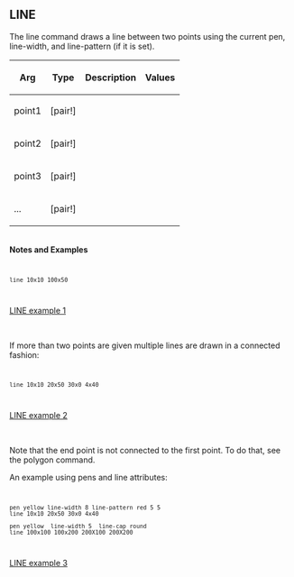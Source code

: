 == LINE== 

The line command draws a line between two points using the current pen, line-width, and line-pattern (if it is set).

{| cellspacing="1" cellpadding="4" border="0" style="background: black; color: black"
! bgcolor="silver" | Arg 
! bgcolor="silver" | Type 
! bgcolor="silver" | Description
! bgcolor="silver" | Values
|- 
| bgcolor="white" | point1
| bgcolor="white" | [pair!]
| bgcolor="white" | 
| bgcolor="white" | 
|- 
| bgcolor="white" | point2
| bgcolor="white" | [pair!]
| bgcolor="white" | 
| bgcolor="white" | 
|- 
| bgcolor="white" | point3
| bgcolor="white" | [pair!]
| bgcolor="white" | 
| bgcolor="white" | 
|- 
| bgcolor="white" | ...
| bgcolor="white" | [pair!]
| bgcolor="white" | 
| bgcolor="white" | 
|}
<br>'''Notes and Examples'''
<code><pre>
line 10x10 100x50
</pre></code>
[[images/LINE-1.png|LINE example 1]]

<br>
<p>If more than two points are given multiple lines are drawn in a
connected fashion:</p>
<code><pre>
line 10x10 20x50 30x0 4x40
</pre></code>
[[images/LINE-2.png|LINE example 2]]

<br>
<p>Note that the end point is not connected to the first point. To
do that, see the polygon command.</p>
<p>An example using pens and line attributes:</p>
<code><pre>
pen yellow line-width 8 line-pattern red 5 5
line 10x10 20x50 30x0 4x40

pen yellow  line-width 5  line-cap round
line 100x100 100x200 200X100 200X200
</pre></code>
[[images/LINE-3.png|LINE example 3]]

<br>